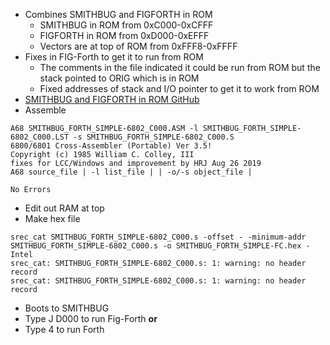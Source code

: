 
* Combines SMITHBUG and FIGFORTH in ROM
** SMITHBUG in ROM from 0xC000-0xCFFF
** FIGFORTH in ROM from 0xD000-0xEFFF
** Vectors are at top of ROM from 0xFFF8-0xFFFF
* Fixes in FIG-Forth to get it to run from ROM
** The comments in the file indicated it could be run from ROM but the stack pointed to ORIG which is in ROM
** Fixed addresses of stack and I/O pointer to get it to work from ROM
* [https://github.com/land-boards/lb-boards/tree/master/RetroCPUs/SIMPLE-6802/SOFTWARE/SMITHBUG_FORTH SMITHBUG and FIGFORTH in ROM GitHub]
* Assemble
<PRE>
A68 SMITHBUG_FORTH_SIMPLE-6802_C000.ASM -l SMITHBUG_FORTH_SIMPLE-6802_C000.LST -s SMITHBUG_FORTH_SIMPLE-6802_C000.S
6800/6801 Cross-Assembler (Portable) Ver 3.5!
Copyright (c) 1985 William C. Colley, III
fixes for LCC/Windows and improvement by HRJ Aug 26 2019
A68 source_file | -l list_file | | -o/-s object_file |

No Errors
</PRE>

* Edit out RAM at top
* Make hex file

<PRE>
srec_cat SMITHBUG_FORTH_SIMPLE-6802_C000.s -offset - -minimum-addr SMITHBUG_FORTH_SIMPLE-6802_C000.s -o SMITHBUG_FORTH_SIMPLE-FC.hex -Intel
srec_cat: SMITHBUG_FORTH_SIMPLE-6802_C000.s: 1: warning: no header record
srec_cat: SMITHBUG_FORTH_SIMPLE-6802_C000.s: 1: warning: no header record
</PRE>

* Boots to SMITHBUG
* Type J D000 to run Fig-Forth '''or'''
* Type 4 to run Forth
